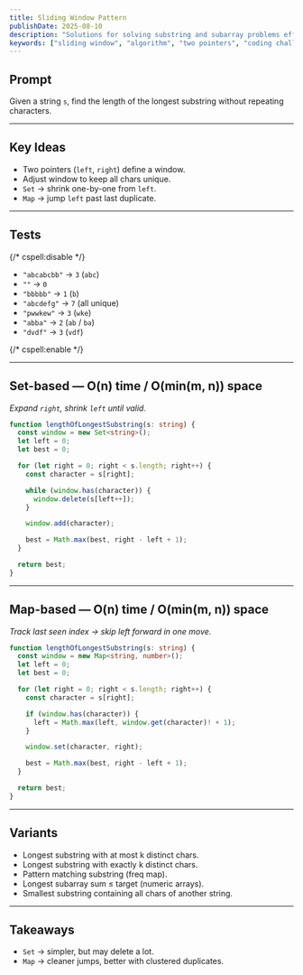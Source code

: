 ```yaml
---
title: Sliding Window Pattern
publishDate: 2025-08-10
description: "Solutions for solving substring and subarray problems efficiently with the sliding window pattern."
keywords: ["sliding window", "algorithm", "two pointers", "coding challenge"]
---
```


## Prompt

Given a string `s`, find the length of the longest substring without repeating characters.

---

## Key Ideas

- Two pointers (`left`, `right`) define a window.
- Adjust window to keep all chars unique.
- `Set` -> shrink one-by-one from `left`.
- `Map` -> jump `left` past last duplicate.

---

## Tests

{/* cspell:disable */}

- `"abcabcbb"` -> `3` (`abc`)
- `""` -> `0`
- `"bbbbb"` -> `1` (`b`)
- `"abcdefg"` -> `7` (all unique)
- `"pwwkew"` -> `3` (`wke`)
- `"abba"` -> `2` (`ab` / `ba`)
- `"dvdf"` -> `3` (`vdf`)

{/* cspell:enable */}

---

## Set-based — O(n) time / O(min(m, n)) space

_Expand `right`, shrink `left` until valid._

```ts
function lengthOfLongestSubstring(s: string) {
  const window = new Set<string>();
  let left = 0;
  let best = 0;

  for (let right = 0; right < s.length; right++) {
    const character = s[right];

    while (window.has(character)) {
      window.delete(s[left++]);
    }

    window.add(character);

    best = Math.max(best, right - left + 1);
  }

  return best;
}
```

---

## Map-based — O(n) time / O(min(m, n)) space

_Track last seen index -> skip left forward in one move._

```ts
function lengthOfLongestSubstring(s: string) {
  const window = new Map<string, number>();
  let left = 0;
  let best = 0;

  for (let right = 0; right < s.length; right++) {
    const character = s[right];

    if (window.has(character)) {
      left = Math.max(left, window.get(character)! + 1);
    }

    window.set(character, right);

    best = Math.max(best, right - left + 1);
  }

  return best;
}
```

---

## Variants

- Longest substring with at most k distinct chars.
- Longest substring with exactly k distinct chars.
- Pattern matching substring (freq map).
- Longest subarray sum ≤ target (numeric arrays).
- Smallest substring containing all chars of another string.

---

## Takeaways

- `Set` -> simpler, but may delete a lot.
- `Map` -> cleaner jumps, better with clustered duplicates.
